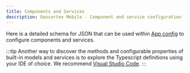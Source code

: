 ```yaml
---
title: Components and Services
description: Geocortex Mobile - Component and service configuration
---
```



Here is a detailed schema for JSON that can be used within [App config](configuration-app-config-getting-started.mdx) to configure components and services.

:::tip
Another way to discover the methods and configurable properties of built-in models and services is to explore the Typescript definitions using your IDE of choice. We recommend [Visual Studio Code](https://code.visualstudio.com/).
:::

<ViewerMessaging product="mobile" type="config" />
